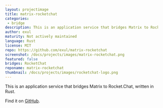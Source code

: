 ```yaml
---
layout: projectimage
title: matrix-rocketchat
categories: 
 - bridge
description: This is an application service that bridges Matrix to Rocket.Chat, written in Rust.
author: exul
maturity: Not actively maintained
language: Rust
license: MIT
repo: https://github.com/exul/matrix-rocketchat
screenshot: /docs/projects/images/matrix-rocketchat.png
featured: false
bridges: RocketChat
reponame: matrix-rocketchat
thumbnail: /docs/projects/images/rocketchat-logo.png
---
```


This is an application service that bridges Matrix to Rocket.Chat, written in Rust.

Find it on [GitHub](https://github.com/exul/matrix-rocketchat).
